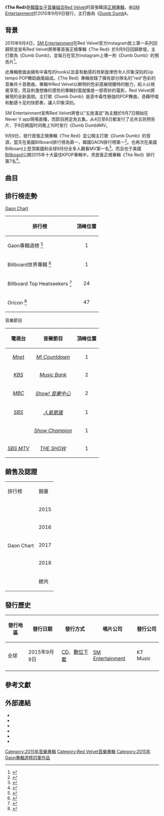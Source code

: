 {{Infobox album
| Name        = The Red
| Type        = 錄音室專輯
| Artist      = [[Red_Velvet|Red Velvet]]
| Cover       = Red_Velvet_-_First_Studio_Album_"The_Red".png
| Released    = 2015年9月9日
| Recorded    = 2015年
| Genre       = [[韩国流行音乐|韩国流行音乐]]、[[舞蹈流行音乐|舞蹈流行音乐]]、[[R&B|R&B]]
| Length      = 
| Language    = [[韩语|韩语]]
| Label       = [[SM_Entertainment|SM Entertainment]]
| Director    = Beomjin J<ref>{{cite web|title=10 Best Music Videos of 2015|url=http://www.rollingstone.com/music/lists/10-best-music-videos-of-2015-20151222/red-velvet-dumb-dumb-20151218|publisher=Rolling Stone|accessdate=2016-08-16|language=en|archive-date=2016-08-15|archive-url=https://web.archive.org/web/20160815232521/http://www.rollingstone.com/music/lists/10-best-music-videos-of-2015-20151222/red-velvet-dumb-dumb-20151218|dead-url=no}}</ref>
| Producer    = 
| Reviews     =
| Last album  =[[Ice_Cream_Cake|Ice Cream Cake]]<br>（2015年） 
| This album  = '''The Red'''<br>（2015年）
| Next album  =[[The_Velvet|The Velvet]]<br>（2016年） 
| Misc        = 
{{Extra music sample|Type=Studio|filename=Red Velvet - Dumb Dumb.ogg|title=〈Dumb Dumb〉歌曲片段}}
{{External music video|Type=Studio|{{YouTube|XGdbaEDVWp0|Dumb Dumb}}}}
}}

《'''The Red'''》是[[韓國|韓國]][[女子音樂組合|女子音樂組合]][[Red_Velvet|Red Velvet]]的首張韓語[[音樂專輯|正規專輯]]，由[[SM_Entertainment|SM Entertainment]]於2015年9月9日發行，主打曲為《[[Dumb_Dumb|Dumb Dumb]]》。

== 背景 ==
2015年9月4日，[[SM_Entertainment|SM Entertainment]]在Red Velvet官方Instagram放上第一系列回歸照並宣布Red Velvet將帶著首張正規專輯《The Red》於9月9日回歸歌壇，主打歌為《Dumb Dumb》，並每日在官方Instagram上傳一則《Dumb Dumb》的預告片<ref name="Red Velvet instagram">{{Cite web  |url =https://instagram.com/redvelvet.smtown/  |title =#THERED #REDVELVET  |author =Red Velvet  |date =2015-09-04  |publisher =SMTOWN  |language =KO  |accessdate =2015-09-26  |archive-date =2015-09-04  |archive-url =https://web.archive.org/web/20150904031055/https://instagram.com/redvelvet.smtown/  |dead-url =no  }}</ref>。

此專輯歌曲由擁有中毒性的hook以及富有動感的貝斯旋律而令人印象深刻的Up tempo POP舞蹈曲風組成。《The Red》專輯收錄了擁有部分隊名的"red"色彩的音樂共十首歌曲，專輯中Red Velvet以鮮明的色彩感展現獨特的魅力，給人以視覺享受，而且刺激想像的感性的專輯封面就像是一部奇妙的電影，Red Velvet將展現的全新面貌。主打歌《Dumb Dumb》是首中毒性極強的POP舞曲，憑藉哼唱和動感十足的快節奏，讓人印象深刻。

SM Entertainment宣佈Red Velvet將會以“五放滿足”為主題於9月7日開始在Never V app現場直播，而節目將定為五集。从4日至8日都发行了总共五则预告片，于8日韩国时间晚上10时发行《Dumb Dumb》MV。

9月9日，發行首張正規專輯《The Red》並公開主打歌《Dumb Dumb》的音源，當天在美國Billboard排行榜為第一，韓國GAON排行榜第一<ref>{{cite web|url=http://www.billboard.com/articles/columns/k-town/6699635/red-velvet-the-red-album-no-1-world-albums?utm_source=twitter|title=Red Velvet Earn First No. 1 on World Albums Chart With 'The Red'|date=September 15, 2015|website=Billboard|author=Benjamin, Jeff|accessdate=December 2, 2015|archive-date=2016-02-22|archive-url=https://web.archive.org/web/20160222010848/http://www.billboard.com/articles/columns/k-town/6699635/red-velvet-the-red-album-no-1-world-albums?utm_source=twitter|dead-url=no}}</ref>。也再次在美國Billboard上登頂美國和全球9月份全多人觀看MV第一名<ref>{{cite web|url=http://www.billboard.com/articles/columns/k-town/6531147/most-viewed-k-pop-videos-mvs-america-world-march-2015|title=Most Viewed K-Pop Videos in America & Around the World: September 2015|date=October 13, 2015|website=Billboard|author=Benjamin, Jeff|accessdate=2017-02-11|archive-date=2016-11-09|archive-url=https://web.archive.org/web/20161109171856/http://www.billboard.com/articles/columns/k-town/6531147/most-viewed-k-pop-videos-mvs-america-world-march-2015|dead-url=no}}</ref>。而且也于美國[[Billboard|Billboard]]公開2015年十大最佳KPOP專輯中，凴首張正規專輯《The Red》排行第7名<ref>{{Cite news|url=http://www.billboard.com/articles/columns/k-town/6828137/best-k-pop-albums-2015|title=The 10 Best K-Pop Albums of 2015|date=2015-12-30|language=en|accessdate=2017-02-11|archive-date=2016-01-01|archive-url=https://web.archive.org/web/20160101155416/http://www.billboard.com/articles/columns/k-town/6828137/best-k-pop-albums-2015|dead-url=no}}</ref>。

== 曲目 ==
{{tracklist
| full_width      = yes
| collapsed       = 
| headline        = 
| extra_column    = 
| total_length    = 32:30

| title1         = '''[[Dumb_Dumb|Dumb Dumb]]'''
| lyrics1        = Seo Ji-eum (Jam Factory), Kim Dong-hyun
| music1         = LDN Noise, Deanna Dellacioppa, Taylor Parks, Ryan S. Jhun
| length1        = 3:23 

| title2          = Huff n Puff
| lyrics2         = Kenzie
| music2          = Alex G, Anne Preven, Will Gray, Jaden Michaels
| length2         = 3:01

| title3          = Campfire
| lyrics3         = Jo Yun-kyeong
| music3          = LDN Noise, Taylor Parks, Denzil "DR" Remedios, Ryan S. Jhun
| length3         = 3:17

| title4          = Red Dress
| lyrics4         = Jo Yun-kyeong
| music4          = LDN Noise, Rodnae "Chikk" Bell, Nermin Harambasic, Jin Suk Choi, Charite Viken, Ryan S. Jhun
| length4         = 3:02

| title5          = Oh Boy
| lyrics5         = Goo Tae-woo
| music5          = Herbie Crichlow, Lauren Dyson, Jin Choi, LDN Noise
| length5         = 3:09

| title6          = Lady's Room
| lyrics6         = Kenzie
| music6          = Kenzie, Daniel "Obi" Klein, Oliver McEwan, Ylva Dimberg
| length6         = 3:16

| title7          = Time Slip
| lyrics7         = Moon Du-ri
| music7          = Daniel "Obi" Klein, Johannes "Josh" Jørgensen, Charli Taft, Jinbo
| length7         = 3:39

| title8          = Don't U Wait No More
| lyrics8         = 100%Seo-jeong (Jam Factory)
| music8          = Dwayne Abernathy Jr., Taylor Parks, Ryan S. Jhun
| length8         = 2:51

| title9          = Day 1
| lyrics9         = Hwang-hyun (MonoTree)
| music9          = Hwang-hyun (MonoTree)
| length9         = 3:26

| title10          = Cool World
| lyrics10         = Im Seo-hyun
| music10          = Daniel "Obi" Klein, Marcus Winther-John, Andy Love
| length10         = 4:06
}}

==排行榜走勢==
{{col-begin}}
{{col-2}}

;[[Gaon_Chart|Gaon Chart]]
{| class="wikitable sortable plainrowheaders"
!scope="col"|排行榜
!scope="col"|頂峰位置
|-
! scope="row" |Gaon專輯週榜 <ref>{{cite web |title=South Korea's Gaon Album Chart from September 6–12, 2015 |url=http://gaonchart.co.kr/main/section/chart/album.gaon?nationGbn=T&serviceGbn=&targetTime=38&hitYear=2015&termGbn=week |publisher=[[Gaon_Chart|Gaon]] |language=Ko |accessdate=2015-09-18 |deadurl=no |archiveurl=https://web.archive.org/web/20150917173424/http://gaonchart.co.kr/main/section/chart/album.gaon?nationGbn=T&serviceGbn=&targetTime=38&hitYear=2015&termGbn=week |archivedate=2015-09-17 }}</ref>
| style="text-align:center;"|1
|-
! scope="row" |Billboard世界專輯 <ref>{{cite web |title=Billboard's World Albums chart |url=http://www.billboard.com/charts/world-albums |publisher=[[Billboard|Billboard]] |accessdate=2015-09-16 |deadurl=no |archiveurl=https://web.archive.org/web/20150916024940/http://www.billboard.com/charts/world-albums |archivedate=2015-09-16 }}</ref>
| style="text-align:center;"|1
|-
! scope="row" |Billboard Top Heatseekers <ref>{{cite web |title=Billboard's Heatseekers Albums chart |url=http://www.billboard.com/charts/heatseekers-albums |publisher=[[Billboard|Billboard]] |accessdate=2015-09-16 |deadurl=no |archiveurl=https://web.archive.org/web/20150916025829/http://www.billboard.com/charts/heatseekers-albums |archivedate=2015-09-16 }}</ref>
| style="text-align:center;"|24
|-
! scope="row" |Oricon <ref>{{cite web |title=Japan's Oricon Chart from September 7–13, 2015 |url=http://www.oricon.co.jp/rank/RankNavigationCalendar.php?kbn=ja&type=w&date=2015-09-21&url_date=2015-09-21&trigger=load&_=1442511689390 |publisher=[[Oricon|Oricon]] |language=Ko |accessdate=2015-09-18 |deadurl=no |archiveurl=https://web.archive.org/web/20150917174300/http://www.oricon.co.jp/rank/RankNavigationCalendar.php?kbn=ja&type=w&date=2015-09-21&url_date=2015-09-21&trigger=load&_=1442511689390 |archivedate=2015-09-17 }}</ref>
| style="text-align:center;"|47
|}{{col-2}}

;音樂節目
{| class="wikitable"
! 電視台
! 音樂節目
! 頂峰位置
|-
| style="text-align:center;"|''[[Mnet媒體|Mnet]]''
| style="text-align:center;"|''[[M!_Countdown|M! Countdown]]''
| style="text-align:center;"|1
|-
| style="text-align:center;"|''[[KBS第2頻道|KBS]]''
| style="text-align:center;"|''[[KBS音樂銀行|Music Bank]]''
| style="text-align:center;"|2
|-
| style="text-align:center;"|''[[文化廣播_(韓國)|MBC]]''
| style="text-align:center;"|''[[Show!_音樂中心|Show! 音樂中心]]''
| style="text-align:center;"|2
|-
| style="text-align:center;"|''[[SBS株式會社|SBS]]''
| style="text-align:center;"|''[[人氣歌謠|人氣歌謠]]''
| style="text-align:center;"|1
|-
| style="text-align:center;"|''{{link-ko|MBC Music|MBC 뮤직}}''
| style="text-align:center;"|''[[Show_Champion|Show Champion]]''
| style="text-align:center;"|1
|-
| style="text-align:center;"|''[[SBS_MTV|SBS MTV]]''
| style="text-align:center;"|''[[THE_SHOW_(SBS_MTV節目)|THE SHOW]]''
| style="text-align:center;"|1
|}
{{col-end}}

==銷售及認證==
{| class="wikitable" style="text-align:center"
|- style="font-weight:bold" align="center"
| 排行榜 || colspan="2" | 銷量
|-
! rowspan="5" | Gaon Chart 
| 2015 || 46,571
|-
| 2016 || 11,044
|-
| 2017 || 8,783
|-
| 2018 || 6,682
|-
| 總共 || 73,080+
|}

==發行歷史==
{| class="wikitable"
|-
! scope="col"| 發行地區 !! 發行日期 !! 發行方式 !! 唱片公司 !! 發行公司 
|-
| 全球
| 2015年9月9日
| [[CD|CD]]、[[數位音樂下載|數位下載]]
| [[SM_Entertainment|SM Entertainment]]
| KT Music
|-
|}

== 參考文獻 ==
{{reflist}}
==外部連結==
* {{YouTube|id = 3G_eLbNYh1w|title = Red Velvet 레드벨벳_Dumb Dumb_Teaser Video 1}}
* {{YouTube|id = Mdbj_10D0Bs|title = Red Velvet 레드벨벳_Dumb Dumb_Teaser Video 2}}
* {{YouTube|id = XhNiVevZ0Uk|title = Red Velvet 레드벨벳_Dumb Dumb_Teaser Video 3}}
* {{YouTube|id = 8HNFpFq7vB4|title = Red Velvet 레드벨벳_Dumb Dumb_Teaser Video 4}}
* {{YouTube|id = uC_tq-DroOA|title = Red Velvet 레드벨벳_Dumb Dumb_Teaser Video 5}}
* {{YouTube|id = XGdbaEDVWp0|title = "Dumb Dumb" Music Video}}

{{Red Velvet}}
{{Gaon專輯週榜冠軍 (2015年)|2015年9月12日}}
{{DEFAULTSORT:The Red}}
[[Category:2015年音樂專輯|Category:2015年音樂專輯]]
[[Category:Red_Velvet音樂專輯|Category:Red Velvet音樂專輯]]
[[Category:2015年Gaon專輯週榜冠軍作品|Category:2015年Gaon專輯週榜冠軍作品]]